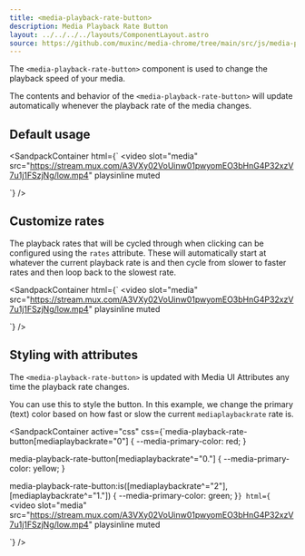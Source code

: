```yaml
---
title: <media-playback-rate-button>
description: Media Playback Rate Button
layout: ../../../../layouts/ComponentLayout.astro
source: https://github.com/muxinc/media-chrome/tree/main/src/js/media-playback-rate-button.js
---
```



The `<media-playback-rate-button>` component is used to change the playback speed of your media.

The contents and behavior of the `<media-playback-rate-button>` will update automatically
whenever the playback rate of the media changes.

## Default usage

<SandpackContainer
  html={`<media-controller>
  <video
    slot="media"
    src="https://stream.mux.com/A3VXy02VoUinw01pwyomEO3bHnG4P32xzV7u1j1FSzjNg/low.mp4"
    playsinline
    muted
  ></video>
  <media-control-bar>
    <media-play-button></media-play-button>
    <media-playback-rate-button></media-playback-rate-button>
  </media-control-bar>
</media-controller>`}
/>

## Customize rates

The playback rates that will be cycled through when clicking can be configured using the `rates` attribute. These will automatically start at whatever the current playback rate is and then cycle from slower to faster rates and then loop back to the slowest rate.

<SandpackContainer
  html={`<media-controller>
  <video
    slot="media"
    src="https://stream.mux.com/A3VXy02VoUinw01pwyomEO3bHnG4P32xzV7u1j1FSzjNg/low.mp4"
    playsinline
    muted
  ></video>
  <media-control-bar>
    <media-play-button></media-play-button>
    <!-- Note that the order here doesn't impact the "cycle" order when clicking. -->
    <media-playback-rate-button rates="1.5 0.25 1 0.5 0.75 2"></media-playback-rate-button>
  </media-control-bar>
</media-controller>`}
/>

## Styling with attributes

The `<media-playback-rate-button>` is updated with Media UI Attributes any time the playback rate changes.

You can use this to style the button. In this example, we change the primary (text) color based on how fast or slow the current `mediaplaybackrate` rate is.

<SandpackContainer
active="css"
css={`media-playback-rate-button[mediaplaybackrate="0"] {
    --media-primary-color: red;
}

media-playback-rate-button[mediaplaybackrate^="0."] {
    --media-primary-color: yellow;
}

media-playback-rate-button:is([mediaplaybackrate^="2"], [mediaplaybackrate^="1."]) {
    --media-primary-color: green;
}`}
  html={`<media-controller>
  <video
    slot="media"
    src="https://stream.mux.com/A3VXy02VoUinw01pwyomEO3bHnG4P32xzV7u1j1FSzjNg/low.mp4"
    playsinline
    muted
  ></video>
  <media-control-bar>
    <media-play-button></media-play-button>
    <media-playback-rate-button rates="0 0.5 1 1.5 2"></media-playback-rate-button>
  </media-control-bar>
</media-controller>`}
/>
